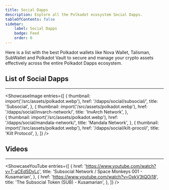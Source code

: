 ```yaml
---
title: Social Dapps 
description: Explore all the Polkadot ecosystem Social Dapps.
tableOfContents: false
sidebar: 
    label: Social Dapps
    badge: Feed
    order: 0
---
```




Here is a list with the best Polkadot wallets like Nova Wallet, Talisman, SubWallet and Polkadot Vault to secure and manage your crypto assets effectively across the entire Polkadot Dapps ecosystem.

## List of Social Dapps
----------------
<ShowcaseImage
  entries={[
        {
      thumbnail: import('/src/assets/polkadot.webp'),
      href: '/dapps/social/subsocial/',
      title: 'Subsocial',
    },
                     {
      thumbnail: import('/src/assets/polkadot.webp'),
      href: '/dapps/social/invarch-network/',
      title: 'InvArch Network',
      },  
    {
      thumbnail: import('/src/assets/polkadot.webp'),
      href: '/dapps/social/mandala-network/',
      title: 'Mandala Network',
      },
              {
      thumbnail: import('/src/assets/polkadot.webp'),
      href: '/dapps/social/kilt-procol/',
      title: 'Kilt Protocol',
    },
  ]}
/>

## Videos
----------------
<ShowcaseYouTube
  entries={[
    {
      href: 'https://www.youtube.com/watch?v=T-aCEdSDyLc',
      title: 'Subsocial Network / Space Monkeys 001 - Kusamarian',
    },
    {
      href: 'https://www.youtube.com/watch?v=OxkV3tQOj18',
      title: 'The Subsocial Token (SUB) - Kusamarian',
    },
  ]}
/>